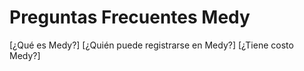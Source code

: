 # Preguntas Frecuentes Medy

[¿Qué es Medy?]
[¿Quién puede registrarse en Medy?]
[¿Tiene costo Medy?]

